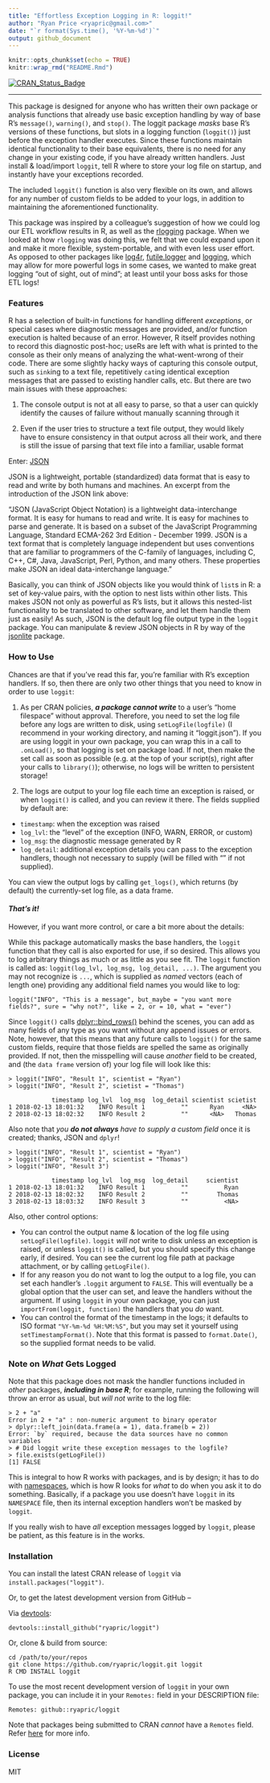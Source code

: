 ```yaml
---
title: "Effortless Exception Logging in R: loggit!"
author: "Ryan Price <ryapric@gmail.com>"
date: "`r format(Sys.time(), '%Y-%m-%d')`"
output: github_document
---
```


```r
knitr::opts_chunk$set(echo = TRUE)
knitr::wrap_rmd("README.Rmd")
```

[![CRAN_Status_Badge](http://www.r-pkg.org/badges/version/loggit)](https://cran.r-project.org/package=loggit)

---

This package is designed for anyone who has written their own package or
analysis functions that already use basic exception handling by way of base R's
`message()`, `warning()`, and `stop()`. The loggit package *masks* base R's
versions of these functions, but slots in a logging function (`loggit()`) just
before the exception handler executes. Since these functions maintain identical
functionality to their base equivalents, there is no need for any change in
your existing code, if you have already written handlers. Just install &
load/import `loggit`, tell R where to store your log file on startup, and
instantly have your exceptions recorded.

The included `loggit()` function is also very flexible on its own, and allows
for any number of custom fields to be added to your logs, in addition to
maintaining the aforementioned functionality.

This package was inspired by a colleague's suggestion of how we could log our
ETL workflow results in R, as well as the
[rlogging](https://github.com/mjkallen/rlogging) package. When we looked at how
`rlogging` was doing this, we felt that we could expand upon it and make it
more flexible, system-portable, and with even less user effort. As opposed to
other packages like [log4r](http://cran.r-project.org/package=log4r),
[futile.logger](http://cran.r-project.org/package=futile.logger) and
[logging](http://cran.r-project.org/package=logging), which may allow for more
powerful logs in some cases, we wanted to make great logging "out of sight, out
of mind"; at least until your boss asks for those ETL logs!

### Features

R has a selection of built-in functions for handling different *exceptions*, or
special cases where diagnostic messages are provided, and/or function execution
is halted because of an error. However, R itself provides nothing to record
this diagnostic post-hoc; useRs are left with what is printed to the console as
their only means of analyzing the what-went-wrong of their code. There are some
slightly hacky ways of capturing this console output, such as `sink`ing to a
text file, repetitively `cat`ing identical exception messages that are passed
to existing handler calls, etc. But there are two main issues with these
approaches:

1. The console output is not at all easy to parse, so that a user can quickly
identify the causes of failure without manually scanning through it

2. Even if the user tries to structure a text file output, they would likely
have to ensure consistency in that output across all their work, and there is
still the issue of parsing that text file into a familiar, usable format

Enter: [JSON](https://www.json.org/)

JSON is a lightweight, portable (standardized) data format that is easy to read
and write by both humans and machines. An excerpt from the introduction of the
JSON link above:

"JSON (JavaScript Object Notation) is a lightweight data-interchange format. It
is easy for humans to read and write. It is easy for machines to parse and
generate. It is based on a subset of the JavaScript Programming Language,
Standard ECMA-262 3rd Edition - December 1999. JSON is a text format that is
completely language independent but uses conventions that are familiar to
programmers of the C-family of languages, including C, C++, C#, Java,
JavaScript, Perl, Python, and many others. These properties make JSON an ideal
data-interchange language."

Basically, you can think of JSON objects like you would think of `list`s in R:
a set of key-value pairs, with the option to nest lists within other lists.
This makes JSON not only as powerful as R's lists, but it allows this
nested-list functionality to be translated to other software, and let them
handle them just as easily! As such, JSON is the default log file output type
in the `loggit` package. You can manipulate & review JSON objects in R by way
of the [jsonlite](https://cran.r-project.org/package=jsonlite) package.

### How to Use

Chances are that if you've read this far, you're familiar with R's exception
handlers. If so, then there are only two other things that you need to know in
order to use `loggit`:

1. As per CRAN policies, _**a package cannot write**_ to a user's "home
filespace" without approval. Therefore, you need to set the log file before any
logs are written to disk, using `setLogFile(logfile)` (I recommend in your
working directory, and naming it "loggit.json"). If you are using loggit in
your own package, you can wrap this in a call to `.onLoad()`, so that logging
is set on package load. If not, then make the set call as soon as possible
(e.g. at the top of your script(s), right after your calls to `library()`);
otherwise, no logs will be written to persistent storage!

1. The logs are output to your log file each time an exception is raised, or
when `loggit()` is called, and you can review it there. The fields supplied by
default are:

- `timestamp`: when the exception was raised
- `log_lvl`: the "level" of the exception (INFO, WARN, ERROR, or custom)
- `log_msg`: the diagnostic message generated by R
- `log_detail`: additional exception details you can pass to the exception
handlers, though not necessary to supply (will be filled with "" if not
supplied).

You can view the output logs by calling `get_logs()`, which returns (by
default) the currently-set log file, as a data frame.

#### _**That's it!**_

However, if you want more control, or care a bit more about the details:

While this package automatically masks the base handlers, the `loggit` function
that they call is also exported for use, if so desired. This allows you to log
arbitrary things as much or as little as you see fit. The `loggit` function is
called as: `loggit(log_lvl, log_msg, log_detail, ...)`. The argument you may
not recognize is `...`, which is supplied as *named* vectors (each of length
one) providing any additional field names you would like to log:

    loggit("INFO", "This is a message", but_maybe = "you want more fields?", sure = "why not?", like = 2, or = 10, what = "ever")

Since `loggit()` calls
[dplyr::bind_rows()](http://dplyr.tidyverse.org/reference/bind.html) behind the
scenes, you can add as many fields of any type as you want without any append
issues or errors. Note, however, that this means that any future calls to
`loggit()` for the same custom fields, require that those fields are spelled
the same as originally provided. If not, then the misspelling will cause
*another* field to be created, and (the `data frame` version of) your log file
will look like this:

    > loggit("INFO", "Result 1", scientist = "Ryan")
    > loggit("INFO", "Result 2", scietist = "Thomas")

                timestamp log_lvl  log_msg  log_detail scientist scietist
    1 2018-02-13 18:01:32    INFO Result 1          ""      Ryan     <NA>
    2 2018-02-13 18:02:32    INFO Result 2          ""      <NA>   Thomas

Also note that *you __do not always__ have to supply a custom field* once it is
created; thanks, JSON and `dplyr`!

    > loggit("INFO", "Result 1", scientist = "Ryan")
    > loggit("INFO", "Result 2", scientist = "Thomas")
    > loggit("INFO", "Result 3")

                timestamp log_lvl  log_msg  log_detail     scientist
    1 2018-02-13 18:01:32    INFO Result 1          ""          Ryan
    2 2018-02-13 18:02:32    INFO Result 2          ""        Thomas
    3 2018-02-13 18:03:32    INFO Result 3          ""          <NA>

Also, other control options:

- You can control the output name & location of the log file using
    `setLogFile(logfile)`. `loggit` *will not* write to disk unless an
    exception is raised, or unless `loggit()` is called, but you should specify
    this change early, if desired. You can see the current log file path at
    package attachment, or by calling `getLogFile()`.
- If for any reason you do not want to log the output to a log file, you can
    set each handler's `.loggit` argument to `FALSE`. This will eventually be a
    global option that the user can set, and leave the handlers without the
    argument. If using `loggit` in your own package, you can just
    `importFrom(loggit, function)` the handlers that you _do_ want.
- You can control the format of the timestamp in the logs; it defaults to ISO
    format `"%Y-%m-%d %H:%M:%S"`, but you may set it yourself using
    `setTimestampFormat()`. Note that this format is passed to `format.Date()`,
    so the supplied format needs to be valid.

### Note on *What* Gets Logged

Note that this package does not mask the handler functions included in *other*
packages, _**including in base R**_; for example, running the following will
throw an error as usual, but *will not* write to the log file:

    > 2 + "a"
    Error in 2 + "a" : non-numeric argument to binary operator
    > dplyr::left_join(data.frame(a = 1), data.frame(b = 2))
    Error: `by` required, because the data sources have no common variables
    > # Did loggit write these exception messages to the logfile?
    > file.exists(getLogFile())
    [1] FALSE

This is integral to how R works with packages, and is by design; it has to do
with [namespaces](http://r-pkgs.had.co.nz/namespace.html), which is how R looks
for *what* to do when you ask it to do something. Basically, if a package you
use doesn't have `loggit` in its `NAMESPACE` file, then its internal exception
handlers won't be masked by `loggit`.

If you really wish to have *all* exception messages logged by `loggit`, please
be patient, as this feature is in the works.

### Installation

You can install the latest CRAN release of `loggit` via
`install.packages("loggit")`.

Or, to get the latest development version from GitHub --

Via [devtools](https://github.com/hadley/devtools):

    devtools::install_github("ryapric/loggit")

Or, clone & build from source:

    cd /path/to/your/repos
    git clone https://github.com/ryapric/loggit.git loggit
    R CMD INSTALL loggit

To use the most recent development version of `loggit` in your own package, you
can include it in your `Remotes:` field in your DESCRIPTION file:

    Remotes: github::ryapric/loggit

Note that packages being submitted to CRAN *cannot* have a `Remotes` field.
Refer
[here](https://cran.r-project.org/web/packages/devtools/vignettes/dependencies.html)
for more info.

### License

MIT
